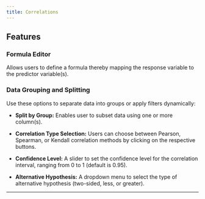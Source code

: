 ```yaml
---
title: Correlations
---
```


## Features

### Formula Editor

Allows users to define a formula thereby mapping the response variable to the predictor variable(s).

### Data Grouping and Splitting

Use these options to separate data into groups or apply filters dynamically:

- **Split by Group:** Enables user to subset data using one or more column(s).

- **Correlation Type Selection:** Users can choose between Pearson, Spearman, or Kendall correlation methods by clicking on the respective buttons.

- **Confidence Level:** A slider to set the confidence level for the correlation interval, ranging from 0 to 1 (default is 0.95).

- **Alternative Hypothesis:** A dropdown menu to select the type of alternative hypothesis (two-sided, less, or greater).

---
